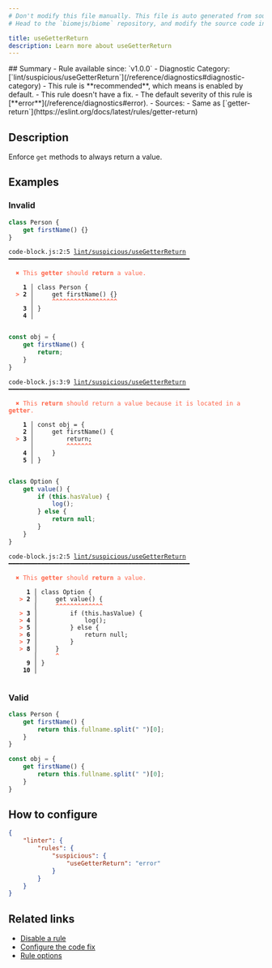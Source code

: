 ```yaml
---
# Don't modify this file manually. This file is auto generated from source, and you will lose your changes next time the website is built.
# Head to the `biomejs/biome` repository, and modify the source code in there.

title: useGetterReturn
description: Learn more about useGetterReturn
---
```


<Tabs>
<TabItem label="JavaScript (and super languages)" icon="seti:javascript">
## Summary
- Rule available since: `v1.0.0`
- Diagnostic Category: [`lint/suspicious/useGetterReturn`](/reference/diagnostics#diagnostic-category)
- This rule is **recommended**, which means is enabled by default.
- This rule doesn't have a fix.
- The default severity of this rule is [**error**](/reference/diagnostics#error).
- Sources: 
  - Same as [`getter-return`](https://eslint.org/docs/latest/rules/getter-return)

## Description
Enforce `get` methods to always return a value.

## Examples

### Invalid

```js
class Person {
    get firstName() {}
}
```

<pre class="language-text"><code class="language-text">code-block.js:2:5 <a href="https://biomejs.dev/linter/rules/use-getter-return">lint/suspicious/useGetterReturn</a> ━━━━━━━━━━━━━━━━━━━━━━━━━━━━━━━━━━━━━━━━━━━━━━━━━━<br /><br />  <strong><span style="color: Tomato;">✖</span></strong> <span style="color: Tomato;">This </span><span style="color: Tomato;"><strong>getter</strong></span><span style="color: Tomato;"> should </span><span style="color: Tomato;"><strong>return</strong></span><span style="color: Tomato;"> a value.</span><br />  <br />    <strong>1 │ </strong>class Person &#123;<br />  <strong><span style="color: Tomato;">&gt;</span></strong> <strong>2 │ </strong>    get firstName() &#123;&#125;<br />   <strong>   │ </strong>    <strong><span style="color: Tomato;">^</span></strong><strong><span style="color: Tomato;">^</span></strong><strong><span style="color: Tomato;">^</span></strong><strong><span style="color: Tomato;">^</span></strong><strong><span style="color: Tomato;">^</span></strong><strong><span style="color: Tomato;">^</span></strong><strong><span style="color: Tomato;">^</span></strong><strong><span style="color: Tomato;">^</span></strong><strong><span style="color: Tomato;">^</span></strong><strong><span style="color: Tomato;">^</span></strong><strong><span style="color: Tomato;">^</span></strong><strong><span style="color: Tomato;">^</span></strong><strong><span style="color: Tomato;">^</span></strong><strong><span style="color: Tomato;">^</span></strong><strong><span style="color: Tomato;">^</span></strong><strong><span style="color: Tomato;">^</span></strong><strong><span style="color: Tomato;">^</span></strong><strong><span style="color: Tomato;">^</span></strong><br />    <strong>3 │ </strong>&#125;<br />    <strong>4 │ </strong><br />  <br /></code></pre>

```js
const obj = {
    get firstName() {
        return;
    }
}
```

<pre class="language-text"><code class="language-text">code-block.js:3:9 <a href="https://biomejs.dev/linter/rules/use-getter-return">lint/suspicious/useGetterReturn</a> ━━━━━━━━━━━━━━━━━━━━━━━━━━━━━━━━━━━━━━━━━━━━━━━━━━<br /><br />  <strong><span style="color: Tomato;">✖</span></strong> <span style="color: Tomato;">This </span><span style="color: Tomato;"><strong>return</strong></span><span style="color: Tomato;"> should return a value because it is located in a </span><span style="color: Tomato;"><strong>getter</strong></span><span style="color: Tomato;">.</span><br />  <br />    <strong>1 │ </strong>const obj = &#123;<br />    <strong>2 │ </strong>    get firstName() &#123;<br />  <strong><span style="color: Tomato;">&gt;</span></strong> <strong>3 │ </strong>        return;<br />   <strong>   │ </strong>        <strong><span style="color: Tomato;">^</span></strong><strong><span style="color: Tomato;">^</span></strong><strong><span style="color: Tomato;">^</span></strong><strong><span style="color: Tomato;">^</span></strong><strong><span style="color: Tomato;">^</span></strong><strong><span style="color: Tomato;">^</span></strong><strong><span style="color: Tomato;">^</span></strong><br />    <strong>4 │ </strong>    &#125;<br />    <strong>5 │ </strong>&#125;<br />  <br /></code></pre>

```js
class Option {
    get value() {
        if (this.hasValue) {
            log();
        } else {
            return null;
        }
    }
}
```

<pre class="language-text"><code class="language-text">code-block.js:2:5 <a href="https://biomejs.dev/linter/rules/use-getter-return">lint/suspicious/useGetterReturn</a> ━━━━━━━━━━━━━━━━━━━━━━━━━━━━━━━━━━━━━━━━━━━━━━━━━━<br /><br />  <strong><span style="color: Tomato;">✖</span></strong> <span style="color: Tomato;">This </span><span style="color: Tomato;"><strong>getter</strong></span><span style="color: Tomato;"> should </span><span style="color: Tomato;"><strong>return</strong></span><span style="color: Tomato;"> a value.</span><br />  <br />     <strong>1 │ </strong>class Option &#123;<br />   <strong><span style="color: Tomato;">&gt;</span></strong> <strong>2 │ </strong>    get value() &#123;<br />    <strong>   │ </strong>    <strong><span style="color: Tomato;">^</span></strong><strong><span style="color: Tomato;">^</span></strong><strong><span style="color: Tomato;">^</span></strong><strong><span style="color: Tomato;">^</span></strong><strong><span style="color: Tomato;">^</span></strong><strong><span style="color: Tomato;">^</span></strong><strong><span style="color: Tomato;">^</span></strong><strong><span style="color: Tomato;">^</span></strong><strong><span style="color: Tomato;">^</span></strong><strong><span style="color: Tomato;">^</span></strong><strong><span style="color: Tomato;">^</span></strong><strong><span style="color: Tomato;">^</span></strong><strong><span style="color: Tomato;">^</span></strong><br />   <strong><span style="color: Tomato;">&gt;</span></strong> <strong>3 │ </strong>        if (this.hasValue) &#123;<br />   <strong><span style="color: Tomato;">&gt;</span></strong> <strong>4 │ </strong>            log();<br />   <strong><span style="color: Tomato;">&gt;</span></strong> <strong>5 │ </strong>        &#125; else &#123;<br />   <strong><span style="color: Tomato;">&gt;</span></strong> <strong>6 │ </strong>            return null;<br />   <strong><span style="color: Tomato;">&gt;</span></strong> <strong>7 │ </strong>        &#125;<br />   <strong><span style="color: Tomato;">&gt;</span></strong> <strong>8 │ </strong>    &#125;<br />    <strong>   │ </strong>    <strong><span style="color: Tomato;">^</span></strong><br />     <strong>9 │ </strong>&#125;<br />    <strong>10 │ </strong><br />  <br /></code></pre>

### Valid

```js
class Person {
    get firstName() {
        return this.fullname.split(" ")[0];
    }
}
```

```js
const obj = {
    get firstName() {
        return this.fullname.split(" ")[0];
    }
}
```

## How to configure
```json title="biome.json"
{
	"linter": {
		"rules": {
			"suspicious": {
				"useGetterReturn": "error"
			}
		}
	}
}

```
## Related links

- [Disable a rule](/linter/#disable-a-rule)
- [Configure the code fix](/linter#configure-the-code-fix)
- [Rule options](/linter/#rule-options)

</TabItem>
</Tabs>

